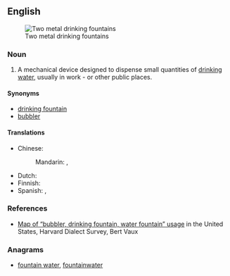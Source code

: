 ==English==
[[Image:Water fountains - two stainless steel.jpg|thumb|Two metal drinking fountains]]

===Noun===
{{en-noun}}

# A mechanical device designed to dispense small quantities of [[drinking water]], usually in work - or other public places.

====Synonyms====
* [[drinking fountain]]
* [[bubbler]] {{qualifier|dialectal}}

====Translations====
{{trans-top|device designed to dispense drinking water}}
* Chinese:
*: Mandarin: {{t|zh|飲水機|sc=Hani}}, {{t|zh|饮水机|tr=yǐnshuǐjī|sc=Hani}}
{{trans-mid}}
* Dutch: {{t|nl|drinkfontein}}
* Finnish: {{t|fi|juoma-allas}}
* Spanish: {{t|es|fuente de agua|f}}, {{t|es|fuente|f}}
{{trans-bottom}}

===References===
* [http://csumc.wisc.edu/wep/map.htm Map of “bubbler, drinking fountain, water fountain” usage] in the United States, Harvard Dialect Survey, Bert Vaux

===Anagrams===
* [[fountain water#English|fountain water]], [[fountainwater#English|fountainwater]]